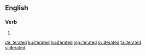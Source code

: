 ==English==

===Verb===
{{head|en|verb form}}

# {{en-past of|iterate}}

[[de:iterated]]
[[ku:iterated]]
[[hu:iterated]]
[[mg:iterated]]
[[sv:iterated]]
[[ta:iterated]]
[[vi:iterated]]